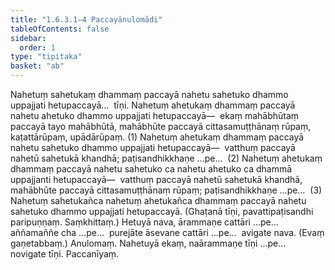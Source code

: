 ```yaml
---
title: "1.6.3.1–4 Paccayānulomādi"
tableOfContents: false
sidebar:
  order: 1
type: "tipitaka"
basket: "ab"
---
```



<DynamicBreadcrumb />

<Division number="169">

<Paragraph number="466">
Nahetuṃ sahetukaṃ dhammaṃ paccayā nahetu sahetuko dhammo uppajjati hetupaccayā…  tīṇi.
</Paragraph>

<Paragraph number="467">
Nahetuṃ ahetukaṃ dhammaṃ paccayā nahetu ahetuko dhammo uppajjati hetupaccayā—  ekaṃ mahābhūtaṃ paccayā tayo mahābhūtā, mahābhūte paccayā cittasamuṭṭhānaṃ rūpaṃ, kaṭattārūpaṃ, upādārūpaṃ. (1)
</Paragraph>

<Paragraph number="468">
Nahetuṃ ahetukaṃ dhammaṃ paccayā nahetu sahetuko dhammo uppajjati hetupaccayā—  vatthuṃ paccayā nahetū sahetukā khandhā; paṭisandhikkhaṇe …pe…  (2)
</Paragraph>

<Paragraph number="469">
Nahetuṃ ahetukaṃ dhammaṃ paccayā nahetu sahetuko ca nahetu ahetuko ca dhammā uppajjanti hetupaccayā—  vatthuṃ paccayā nahetū sahetukā khandhā, mahābhūte paccayā cittasamuṭṭhānaṃ rūpaṃ; paṭisandhikkhaṇe …pe…  (3)
</Paragraph>

<Paragraph number="470">
Nahetuṃ sahetukañca nahetuṃ ahetukañca dhammaṃ paccayā nahetu sahetuko dhammo uppajjati hetupaccayā. (Ghaṭanā tīṇi, pavattipaṭisandhi paripuṇṇaṃ. Saṃkhittaṃ.)
</Paragraph>

</Division>
<Division number="170">

<Paragraph number="471">
Hetuyā nava, ārammaṇe cattāri …pe…  aññamaññe cha …pe…  purejāte āsevane cattāri …pe…  avigate nava. (Evaṃ gaṇetabbaṃ.)

</Paragraph>
</Division>

<Paragraph number="472" type="center">
Anulomaṃ.


</Paragraph>

<Division number="171">

<Paragraph number="473">
Nahetuyā ekaṃ, naārammaṇe tīṇi …pe…  novigate tīṇi.

</Paragraph>
</Division>

<Paragraph number="474" type="center">
Paccanīyaṃ.
</Paragraph>